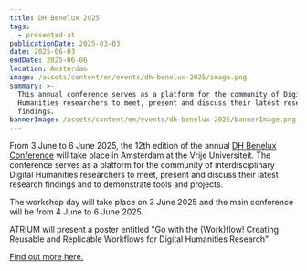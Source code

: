 ```yaml
---
title: DH Benelux 2025
tags:
  - presented-at
publicationDate: 2025-03-03
date: 2025-06-03
endDate: 2025-06-06
location: Amsterdam
image: /assets/content/en/events/dh-benelux-2025/image.png
summary: >-
  This annual conference serves as a platform for the community of Digital
  Humanities researchers to meet, present and discuss their latest research
  findings. 
bannerImage: /assets/content/en/events/dh-benelux-2025/bannerImage.png
---
```

<Figure src="/assets/content/en/events/dh-benelux-2025/screenshot-2025-03-03-at-11.24.42.png" alignment="stretch">

</Figure>

From 3 June to 6 June 2025, the 12th edition of the annual [DH Benelux Conference](https://2025.dhbenelux.org/) will take place in Amsterdam at the Vrije Universiteit. The conference serves as a platform for the community of interdisciplinary Digital Humanities researchers to meet, present and discuss their latest research findings and to demonstrate tools and projects.

The workshop day will take place on 3 June 2025 and the main conference will be from 4 June to 6 June 2025.

ATRIUM will present a poster entitled "Go with the (Work)flow! Creating Reusable and Replicable Workflows for Digital Humanities Research"

[Find out more here.](https://2025.dhbenelux.org/)
